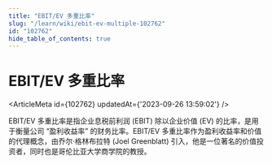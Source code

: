 ```yaml
---
title: "EBIT/EV 多重比率"
slug: "/learn/wiki/ebit-ev-multiple-102762"
id: "102762"
hide_table_of_contents: true
---
```



# EBIT/EV 多重比率

<ArticleMeta id={102762} updatedAt={'2023-09-26 13:59:02'} />
<div className='border-solid border-b border-t-0 my-4 border-[var(--ifm-color-gray-300)]' />

EBIT/EV 多重比率是指企业息税前利润 (EBIT) 除以企业价值 (EV) 的比率，是用于衡量公司 “盈利收益率” 的财务比率。EBIT/EV 多重比率作为盈利收益率和价值的代理概念，由乔尔·格林布拉特 (Joel Greenblatt) 引入，他是一位著名的价值投资者，同时也是哥伦比亚大学商学院的教授。
